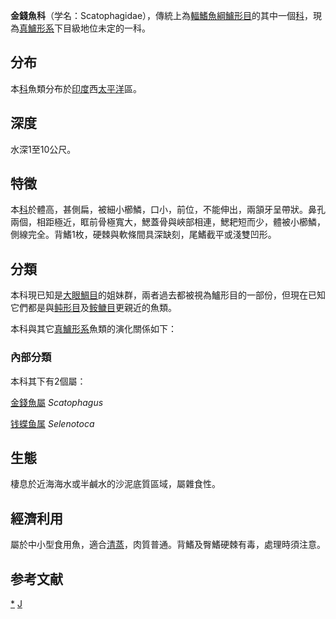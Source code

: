 {{Automatic taxobox
| taxon = Scatophagidae
| authority = 
| display parents= 2
| image = ScatophagusArgus.png
| image_caption = [[金錢魚|金錢魚]](''Scatophagus argus'')
| subdivision_ranks = [[屬|屬]]
| subdivision = 見內文
}}
'''金錢魚科'''（学名：Scatophagidae），傳統上為[[輻鰭魚綱|輻鰭魚綱]][[鱸形目|鱸形目]]的其中一個[[科|科]]，現為[[真鱸形系|真鱸形系]]下目級地位未定的一科。

==分布==
本[[科|科]]魚類分布於[[印度|印度]]西[[太平洋|太平洋]]區。

==深度==
水深1至10公尺。

==特徵==
本[[科|科]]於體高，甚側扁，被細小櫛鱗，口小，前位，不能伸出，兩頷牙呈帶狀。鼻孔兩個，相距極近，眶前骨極寬大，鰓蓋骨與峽部相連，鰓耙短而少，體被小櫛鱗，側線完全。背鰭1枚，硬棘與軟條間具深缺刻，尾鰭截平或淺雙凹形。

==分類==
本科現已知是[[大眼鯛目|大眼鯛目]]的姐妹群，兩者過去都被視為鱸形目的一部份，但現在已知它們都是與[[鲀形目|鲀形目]]及[[𩽾𩾌目|𩽾𩾌目]]更親近的魚類。

本科與其它[[真鱸形系|真鱸形系]]魚類的演化關係如下{{r|deepfin4}}：
{{真鱸形系支序分類法}}
===內部分類===
本科其下有2個屬：
;[[金錢魚屬|金錢魚屬]] ''Scatophagus''
{{common taxon list|italic=yes
|金錢魚 |Scatophagus argus |
|四棘金錢魚 |Scatophagus tetracanthus |
}}

;[[钱蝶鱼属|钱蝶鱼属]] ''Selenotoca'' 
{{common taxon list|italic=yes
|多纹錢蝶魚 |Selenotoca multifasciata |
|巴布亚錢蝶魚 |Selenotoca papuensis |
}}

==生態==
棲息於近海海水或半鹹水的沙泥底質區域，屬雜食性。

==經濟利用==
屬於中小型食用魚，適合[[清蒸|清蒸]]，肉質普通。背鰭及臀鰭硬棘有毒，處理時須注意。

==参考文献==
{{reflist|refs=
<ref name="deepfin4">{{Betancur-R et al., 2017}}</ref>
}}

{{輻鰭魚}}

{{taxonbar}}
[[Category:金錢魚科|*]]
[[Category:鲈形目|J]]